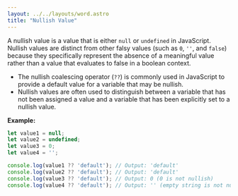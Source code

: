 ```yaml
---
layout: ../../layouts/word.astro
title: "Nullish Value"
---
```

A nullish value is a value that is either `null` or `undefined` in JavaScript. Nullish values are distinct from other falsy values (such as `0`, `''`, and `false`) because they specifically represent the absence of a meaningful value rather than a value that evaluates to false in a boolean context.

- The nullish coalescing operator (`??`) is commonly used in JavaScript to provide a default value for a variable that may be nullish.
- Nullish values are often used to distinguish between a variable that has not been assigned a value and a variable that has been explicitly set to a nullish value.

**Example:**
```javascript
let value1 = null;
let value2 = undefined;
let value3 = 0;
let value4 = '';

console.log(value1 ?? 'default'); // Output: 'default'
console.log(value2 ?? 'default'); // Output: 'default'
console.log(value3 ?? 'default'); // Output: 0 (0 is not nullish)
console.log(value4 ?? 'default'); // Output: '' (empty string is not nullish)
```